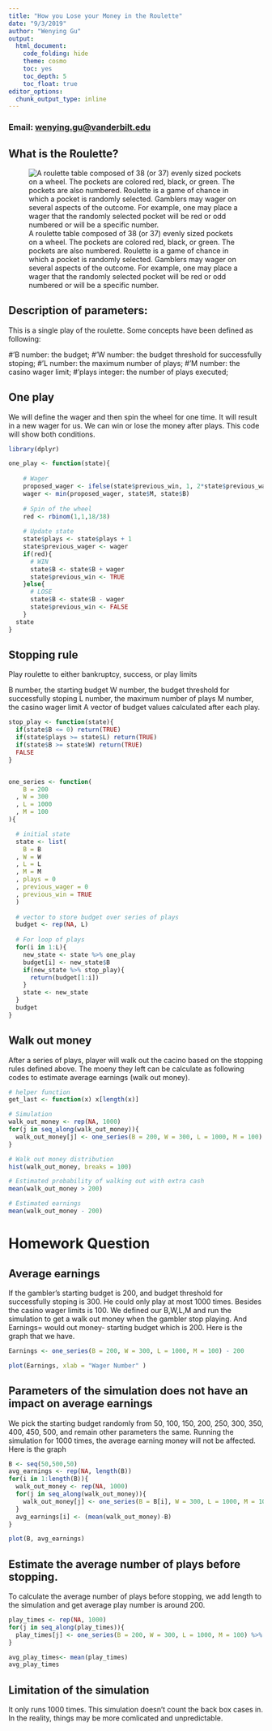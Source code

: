 ---
title: "How you Lose your Money in the Roulette"
date: "9/3/2019"
author: "Wenying Gu"
output:
  html_document:
    code_folding: hide
    theme: cosmo
    toc: yes
    toc_depth: 5
    toc_float: true
editor_options: 
  chunk_output_type: inline
---

### Email: [wenying.gu@vanderbilt.edu]()

## What is the Roulette?

![A roulette table composed of 38 (or 37) evenly sized pockets on a wheel. The pockets are colored red, black, or green. The pockets are also numbered. Roulette is a game of chance in which a pocket is randomly selected. Gamblers may wager on several aspects of the outcome. For example, one may place a wager that the randomly selected pocket will be red or odd numbered or will be a specific number.](https://www.wikihow.com/images/thumb/1/11/Win-at-Roulette-Step-1-Version-3.jpg/aid2732921-v4-900px-Win-at-Roulette-Step-1-Version-3.jpg)


## Description of parameters: 

This is a single play of the roulette. Some concepts have been defined as following:

#'B              number: the budget;
#'W              number: the budget threshold for successfully stoping;
#'L              number: the maximum number of plays; 
#'M              number: the casino wager limit; 
#‘plays          integer: the number of plays executed;


## One play 

We will define the wager and then spin the wheel for one time. It will result in a new wager for us. We can win or lose the money after plays. This code will show both conditions.

```{r cache=TRUE,message=FALSE, warning=FALSE}
library(dplyr)

one_play <- function(state){
  
    # Wager
    proposed_wager <- ifelse(state$previous_win, 1, 2*state$previous_wager)
    wager <- min(proposed_wager, state$M, state$B)
    
    # Spin of the wheel
    red <- rbinom(1,1,18/38)
    
    # Update state
    state$plays <- state$plays + 1
    state$previous_wager <- wager
    if(red){
      # WIN
      state$B <- state$B + wager
      state$previous_win <- TRUE
    }else{
      # LOSE
      state$B <- state$B - wager
      state$previous_win <- FALSE
    }
  state
}

```

## Stopping rule

Play roulette to either bankruptcy, success, or play limits

B number, the starting budget
W number, the budget threshold for successfully stoping
L number, the maximum number of plays 
M number, the casino wager limit
A vector of budget values calculated after each play.

```{r cache=TRUE,message=FALSE, warning=FALSE}
stop_play <- function(state){
  if(state$B <= 0) return(TRUE)
  if(state$plays >= state$L) return(TRUE)
  if(state$B >= state$W) return(TRUE)
  FALSE
}


one_series <- function(
    B = 200
  , W = 300
  , L = 1000
  , M = 100
){

  # initial state
  state <- list(
    B = B
  , W = W
  , L = L
  , M = M
  , plays = 0
  , previous_wager = 0
  , previous_win = TRUE
  )
  
  # vector to store budget over series of plays
  budget <- rep(NA, L)
  
  # For loop of plays
  for(i in 1:L){
    new_state <- state %>% one_play
    budget[i] <- new_state$B
    if(new_state %>% stop_play){
      return(budget[1:i])
    }
    state <- new_state
  }
  budget    
}

```

## Walk out money 

After a series of plays, player will walk out the cacino based on the stopping rules defined above. The moeny they left can be calculate as following codes to estimate average earnings (walk out money). 

```{r cache=TRUE,message=FALSE, warning=FALSE}
# helper function
get_last <- function(x) x[length(x)] 

# Simulation
walk_out_money <- rep(NA, 1000)
for(j in seq_along(walk_out_money)){
  walk_out_money[j] <- one_series(B = 200, W = 300, L = 1000, M = 100) %>% get_last
}

# Walk out money distribution
hist(walk_out_money, breaks = 100)

# Estimated probability of walking out with extra cash
mean(walk_out_money > 200)

# Estimated earnings
mean(walk_out_money - 200)
```

# Homework Question 
## Average earnings  
If the gambler's starting budget is 200, and budget threshold for successfully stoping is 300. He could only play at most 1000 times. Besides the casino wager limits is 100. We defined our B,W,L,M and run the simulation to get a walk out money when the gambler stop playing. And Earnings= would out money- starting budget which is 200. Here is the graph that we have.

```{r cache=TRUE,message=FALSE, warning=FALSE}
Earnings <- one_series(B = 200, W = 300, L = 1000, M = 100) - 200

plot(Earnings, xlab = "Wager Number" )
```


## Parameters of the simulation does not have an impact on average earnings 
We pick the starting budget randomly from 50, 100, 150, 200, 250, 300, 350, 400, 450, 500, and remain other parameters the same. Running the simulation for 1000 times, the average earning money will not be affected. Here is the graph

```{r cache=TRUE,message=FALSE, warning=FALSE}
B <- seq(50,500,50)
avg_earnings <- rep(NA, length(B))
for(i in 1:length(B)){
  walk_out_money <- rep(NA, 1000)
  for(j in seq_along(walk_out_money)){
    walk_out_money[j] <- one_series(B = B[i], W = 300, L = 1000, M = 100) %>% get_last
  }
  avg_earnings[i] <- (mean(walk_out_money)-B)
}

plot(B, avg_earnings)
```

## Estimate the average number of plays before stopping. 
To calculate the average number of plays before stopping, we add length to the simulation and get average play number is around 200. 

```{r cache=TRUE,message=FALSE, warning=FALSE}
play_times <- rep(NA, 1000)
for(j in seq_along(play_times)){
  play_times[j] <- one_series(B = 200, W = 300, L = 1000, M = 100) %>% length
}

avg_play_times<- mean(play_times)
avg_play_times
```


## Limitation of the simulation
It only runs 1000 times. This simulation doesn't count the back box cases in. In the reality, things may be more comlicated and unpredictable.
